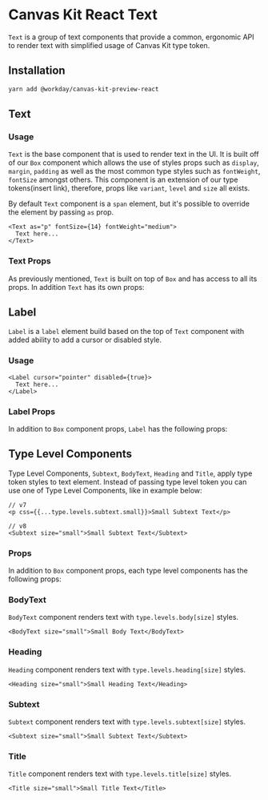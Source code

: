 


<Meta title="Preview/Text/React" />

# Canvas Kit React Text

`Text` is a group of text components that provide a common, ergonomic API to render text with
simplified usage of Canvas Kit type token.

## Installation

```sh
yarn add @workday/canvas-kit-preview-react
```

## Text

### Usage

`Text` is the base component that is used to render text in the UI. It is built off of our `Box`
component which allows the use of styles props such as `display`, `margin`, `padding` as well as the
most common type styles such as `fontWeight`, `fontSize` amongst others. This component is an
extension of our type tokens(insert link), therefore, props like `variant`, `level` and `size` all
exists.

By default `Text` component is a `span` element, but it's possible to override the element by
passing `as` prop.

```tsx
<Text as="p" fontSize={14} fontWeight="medium">
  Text here...
</Text>
```

<ExampleCodeBlock code={BasicText} />

### Text Props

As previously mentioned, `Text` is built on top of `Box` and has access to all its props. In
addition `Text` has its own props:

<ArgsTable of={TextComponent} />

## Label

`Label` is a `label` element build based on the top of `Text` component with added ability to add a
cursor or disabled style.

### Usage

```tsx
<Label cursor="pointer" disabled={true}>
  Text here...
</Label>
```

<ExampleCodeBlock code={Label} />

### Label Props

In addition to `Box` component props, `Label` has the following props:

<ArgsTable of={LabelComponent} />

## Type Level Components

Type Level Components, `Subtext`, `BodyText`, `Heading` and `Title`, apply type token styles to text
element. Instead of passing type level token you can use one of Type Level Components, like in
example below:

```tsx
// v7
<p css={{...type.levels.subtext.small}}>Small Subtext Text</p>

// v8
<Subtext size="small">Small Subtext Text</Subtext>
```

### Props

In addition to `Box` component props, each type level components has the following props:

<ArgsTable of={TypeLevelComponent} />

### BodyText

`BodyText` component renders text with `type.levels.body[size]` styles.

```tsx
<BodyText size="small">Small Body Text</BodyText>
```

<ExampleCodeBlock code={BodyText} />

### Heading

`Heading` component renders text with `type.levels.heading[size]` styles.

```tsx
<Heading size="small">Small Heading Text</Heading>
```

<ExampleCodeBlock code={Heading} />

### Subtext

`Subtext` component renders text with `type.levels.subtext[size]` styles.

```tsx
<Subtext size="small">Small Subtext Text</Subtext>
```

<ExampleCodeBlock code={Subtext} />

### Title

`Title` component renders text with `type.levels.title[size]` styles.

```tsx
<Title size="small">Small Title Text</Title>
```

<ExampleCodeBlock code={Title} />
